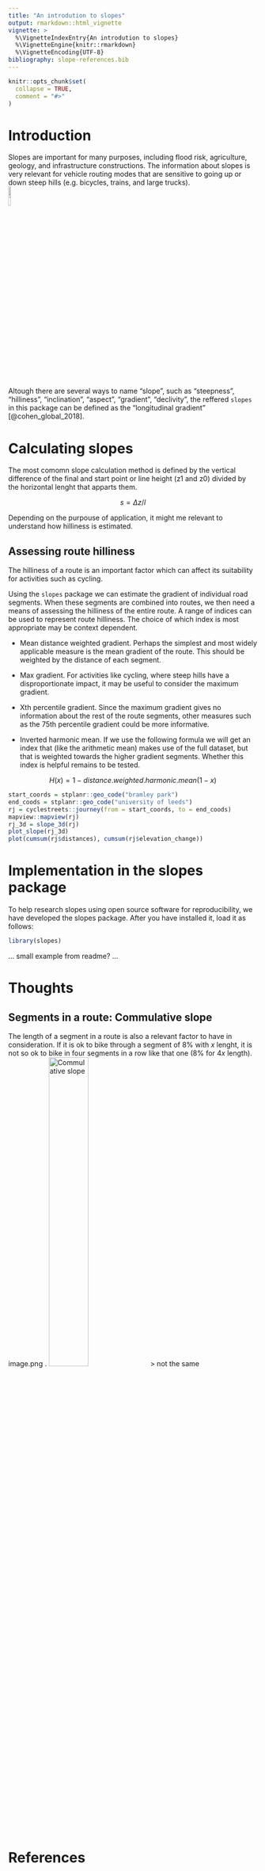 ```yaml
---
title: "An introdution to slopes"
output: rmarkdown::html_vignette
vignette: >
  %\VignetteIndexEntry{An introdution to slopes}
  %\VignetteEngine{knitr::rmarkdown}
  %\VignetteEncoding{UTF-8}
bibliography: slope-references.bib
---
```


```r
knitr::opts_chunk$set(
  collapse = TRUE,
  comment = "#>"
)
```

# Introduction

Slopes are important for many purposes, including flood risk, agriculture, geology, and infrastructure constructions. The information about slopes is very relevant for vehicle routing modes that are sensitive to going up or down steep hills (e.g. bicycles, trains, and large trucks).  
![Traffic sign](https://sinalnorte.com/wp-content/uploads/2018/02/A3b.jpg){ width=10% }  

Altough there are several ways to name "slope", such as "steepness", "hilliness", "inclination", "aspect", "gradient", "declivity", the reffered `slopes` in this package can be defined as the "longitudinal gradient" [@cohen_global_2018].

# Calculating slopes

The most comomn slope calculation method is defined by the vertical difference of the final and start point or line height (z1 and z0) divided by the horizontal lenght that apparts them.

$$
s = \Delta z/l
$$

Depending on the purpouse of application, it might me relevant to understand how hilliness is estimated.  

## Assessing route hilliness

The hilliness of a route is an important factor which can affect its suitability for activities such as cycling.

Using the `slopes` package we can estimate the gradient of individual road segments. When these segments are combined into routes, we then need a means of assessing the hilliness of the entire route. A range of indices can be used to represent route hilliness. The choice of which index is most appropriate may be context dependent.

- Mean distance weighted gradient. Perhaps the simplest and most widely applicable measure is the mean gradient of the route. This should be weighted by the distance of each segment.

- Max gradient. For activities like cycling, where steep hills have a disproportionate impact, it may be useful to consider the maximum gradient.

- Xth percentile gradient. Since the maximum gradient gives no information about the rest of the route segments, other measures such as the 75th percentile gradient could be more informative.

- Inverted harmonic mean. If we use the following formula we will get an index that (like the arithmetic mean) makes use of the full dataset, but that is weighted towards the higher gradient segments. Whether this index is helpful remains to be tested.

$$
H(x) = 1 - distance.weighted.harmonic.mean(1-x)
$$

```r
start_coords = stplanr::geo_code("bramley park")
end_coods = stplanr::geo_code("university of leeds")
rj = cyclestreets::journey(from = start_coords, to = end_coods)
mapview::mapview(rj)
rj_3d = slope_3d(rj)
plot_slope(rj_3d)
plot(cumsum(rj$distances), cumsum(rj$elevation_change))
```


# Implementation in the slopes package

To help research slopes using open source software for reproducibility, we have developed the slopes package.
After you have installed it, load it as follows:

```r
library(slopes)
```

... small example from readme? ...

  
  
# Thoughts
## Segments in a route: Commulative slope 
The length of a segment in a route is also a relevant factor to have in consideration. 
If it is ok to bike through a segment of 8% with $x$ lenght, it is not so ok to bike in four segments in a row like that one (8% for 4$x$ length). 
image.png .
![Commulative slope](https://github.com/ITSLeeds/slopes/blob/master/man/figures/SLOPES-commulative-slope-1){ width=40% } 
> not the same

# References

